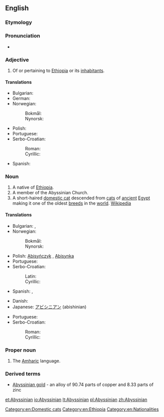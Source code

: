 ==English==

===Etymology===
{{suffix|Abyssinia|an}}

===Pronunciation===
* {{a|US}} {{IPA|/ˌæb.ə.ˈsɪn.i.ən/|/ˌæb.ə.ˈsɪn.jən/|lang=en}}

===Adjective===
{{en-adj|-}}

# Of or pertaining to [[Ethiopia]] or its [[inhabitant]]s.

====Translations====
{{trans-top|of or pertaining to Abyssinia}}
* Bulgarian: {{t-|bg|абисински|m|tr=abisínski}}
* German: {{t+|de|abessinisch}}
* Norwegian:
*: Bokmål: {{t-|no|abessinsk}}
*: Nynorsk: {{t-|nn|abessinsk}}
{{trans-mid}}
* Polish: {{t+|pl|abisyński|m}}
* Portuguese: {{t+|pt|abissínio|m}}
* Serbo-Croatian: 
*: Roman: {{t-|sh|abisinski|m}}
*: Cyrillic: {{t-|sh|абисински|m|sc=Cyrl}}
* Spanish: {{t+|es|abisinio}}
{{trans-bottom}}

===Noun===
{{en-noun}}

# A native of [[Ethiopia]].
# A member of the Abyssinian Church.
# A short-haired [[domestic cat]] descended from [[cat]]s of [[ancient]] [[Egypt]] making it one of the oldest [[breed]]s in the [[world]]. [[w:Abyssinian (cat)|Wikipedia]]

====Translations====
{{rfc-tsort|duplicate language: Serbo-Croatian}}
{{trans-top|a native of Abyssinia}}
* Bulgarian: {{t-|bg|абисинец|m|tr=abisínec}}, {{t+|bg|абисинка|f|tr=abisínka}}
* Norwegian:
*: Bokmål: {{t+|no|abessinier}}
*: Nynorsk: {{t-|nn|abessiniar}}
{{trans-mid}}
* Polish: [[Abisyńczyk]] {{m}}, [[Abisynka]] {{f}}
* Portuguese: {{t+|pt|abissínio|m}}
* Serbo-Croatian: 
*: Latin: {{t-|sh|abisinac|m}}
*: Cyrillic: {{t-|sh|абисинац|m|sc=Cyrl}}
* Spanish: {{t+|es|abisinio|m}}, {{t-|es|abisinia|f}}
{{trans-bottom}}

{{trans-top|cat}}
* Danish: {{t+|da|abyssinier}}
* Japanese: [[アビシニアン]] (abishinian)
{{trans-mid}}
* Portuguese: {{t+|pt|abissínio|m}}
* Serbo-Croatian: 
*: Roman: {{t-|sh|abisinka|f}}
*: Cyrillic: {{t-|sh|абисинка|f|sc=Cyrl}}
{{trans-bottom}}

===Proper noun===
{{en-proper noun}}

# The [[Amharic]] language.

===Derived terms===
* [[Abyssinian gold]] - an alloy of 90.74 parts of copper and 8.33 parts of zinc

[[Category:en:Domestic cats]]
[[Category:en:Ethiopia]]
[[Category:en:Nationalities]]

[[et:Abyssinian]]
[[io:Abyssinian]]
[[lt:Abyssinian]]
[[pl:Abyssinian]]
[[zh:Abyssinian]]